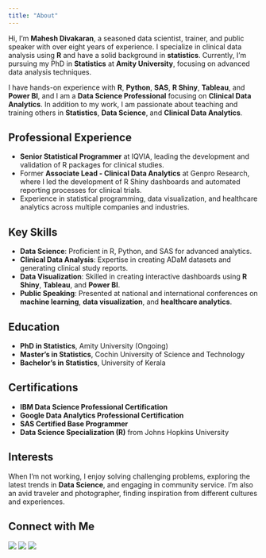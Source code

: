 ```yaml
---
title: "About"
---
```



Hi, I'm **Mahesh Divakaran**, a seasoned data scientist, trainer, and public speaker with over eight years of experience. I specialize in clinical data analysis using **R** and have a solid background in **statistics**. Currently, I'm pursuing my PhD in **Statistics** at **Amity University**, focusing on advanced data analysis techniques.

I have hands-on experience with **R**, **Python**, **SAS**, **R Shiny**, **Tableau**, and **Power BI**, and I am a **Data Science Professional** focusing on **Clinical Data Analytics**. In addition to my work, I am passionate about teaching and training others in **Statistics**, **Data Science**, and **Clinical Data Analytics**.

## Professional Experience

- **Senior Statistical Programmer** at IQVIA, leading the development and validation of R packages for clinical studies.
- Former **Associate Lead - Clinical Data Analytics** at Genpro Research, where I led the development of R Shiny dashboards and automated reporting processes for clinical trials.
- Experience in statistical programming, data visualization, and healthcare analytics across multiple companies and industries.

## Key Skills

- **Data Science**: Proficient in R, Python, and SAS for advanced analytics.
- **Clinical Data Analysis**: Expertise in creating ADaM datasets and generating clinical study reports.
- **Data Visualization**: Skilled in creating interactive dashboards using **R Shiny**, **Tableau**, and **Power BI**.
- **Public Speaking**: Presented at national and international conferences on **machine learning**, **data visualization**, and **healthcare analytics**.

## Education

- **PhD in Statistics**, Amity University (Ongoing)
- **Master's in Statistics**, Cochin University of Science and Technology
- **Bachelor's in Statistics**, University of Kerala

## Certifications

- **IBM Data Science Professional Certification**
- **Google Data Analytics Professional Certification**
- **SAS Certified Base Programmer**
- **Data Science Specialization (R)** from Johns Hopkins University

## Interests

When I'm not working, I enjoy solving challenging problems, exploring the latest trends in **Data Science**, and engaging in community service. I'm also an avid traveler and photographer, finding inspiration from different cultures and experiences.

## Connect with Me


[![](https://img.shields.io/badge/LinkedIn-0077B5?style=for-the-badge&logo=linkedin&logoColor=white)](https://www.linkedin.com/in/imaheshdivakaran/)
[![](https://img.shields.io/badge/GitHub-181717?style=for-the-badge&logo=github&logoColor=white)](https://github.com/itsmdivakaran)
[![](https://img.shields.io/badge/Email-D13832?style=for-the-badge&logo=gmail&logoColor=white)](mailto:imaheshdivakaran@gmail.com)